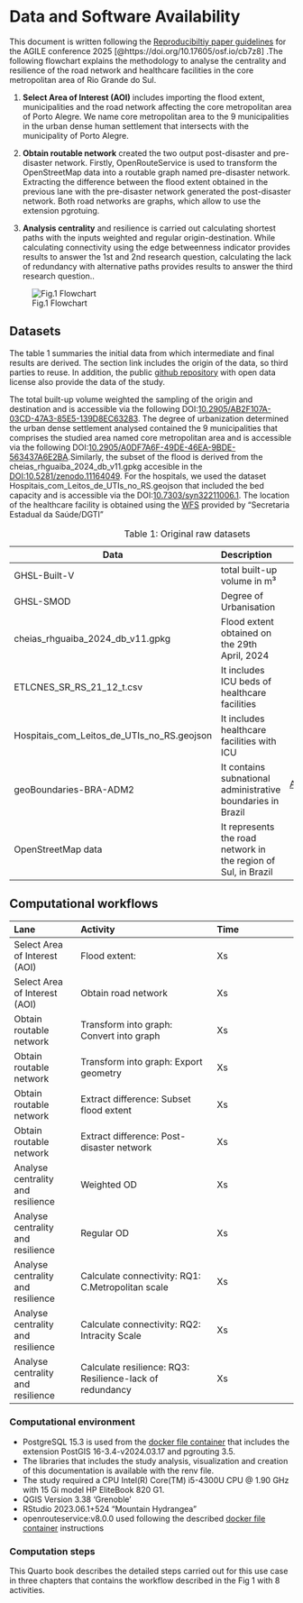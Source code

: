 # Data and Software Availability {.unnumbered}

This document is written following the [Reproducibiltiy paper guidelines](https://osf.io/numa5) for the AGILE conference 2025 [@https://doi.org/10.17605/osf.io/cb7z8] .The following flowchart explains the methodology to analyse the centrality and resilience of the road network and healthcare facilities in the core metropolitan area of Rio Grande do Sul.

1. <p> <span class= "font-color">**Select Area of Interest (AOI)**</span> includes importing the flood extent, municipalities and the road network affecting the core metropolitan area of Porto Alegre. We name core metropolitan area to the 9 municipalities in the urban dense human settlement that intersects with the municipality of Porto Alegre.</p> 
2. <p> <span class= "font-color">**Obtain routable network**</span> created the two output post-disaster and pre-disaster network. Firstly, OpenRouteService is used to transform the OpenStreetMap data into a routable graph named pre-disaster network. Extracting the difference between the flood extent obtained in the previous lane with the pre-disaster network generated the post-disaster network. Both road networks are graphs, which allow to use the extension pgrotuing.
3.  <p> <span class= "font-color">**Analysis centrality** and resilience</span> is carried out calculating shortest paths with the inputs weighted and regular origin-destination. While calculating connectivity using the edge betweenness indicator provides results to answer the 1st and 2nd research question, calculating the lack of redundancy with alternative paths provides results to answer the third research question..

![Fig.1 Flowchart](data/figures/research_design_v6.png)

## Datasets

The table 1 summaries the initial data from which intermediate and final results are derived. The section link includes the origin of the data, so third parties to reuse. In addition, the public [github repository](https://github.com/rruiz-s/agile-gscience-2024-rs-flood) with open data license also provide the data of the study.

The total built-up volume weighted the sampling of the origin and destination and is accessible via the following DOI:[10.2905/AB2F107A-03CD-47A3-85E5-139D8EC63283](https://human-settlement.emergency.copernicus.eu/ghs_buV2023.php). The degree of urbanization determined the urban dense settlement analysed contained the 9 municipalities that comprises the studied area named core metropolitan area and is accessible via the following DOI:[10.2905/A0DF7A6F-49DE-46EA-9BDE-563437A6E2BA](https://doi.org/10.2905/A0DF7A6F-49DE-46EA-9BDE-563437A6E2BA).Similarly, the subset of the flood is derived from the cheias_rhguaiba_2024_db_v11.gpkg accesible in the [DOI:10.5281/zenodo.11164049](https://doi.org/10.5281/zenodo.11164049). For the hospitals, we used the dataset   Hospitais_com_Leitos_de_UTIs_no_RS.geojson that included the bed capacity and is accessible via the DOI:[10.7303/syn32211006.1](https://doi.org/10.7303/syn32211006.1). The location of the healthcare facility is obtained using the [WFS](https://iede.rs.gov.br/server/rest/services/SES/Hospitais_Leitos_UTI_RS/FeatureServer) provided by "Secretaria Estadual da Saúde/DGTI"


| Data            |Description        |        Link |
|-----------------|:------------------|:-----------:|
| GHSL-Built-V      |  total built-up volume  in m³  |       [GHSL-Built-V](https://human-settlement.emergency.copernicus.eu/download.php?ds=builtV)   |
| GHSL-SMOD     | Degree of Urbanisation  |   [GHSL-SMOD](https://human-settlement.emergency.copernicus.eu/download.php?ds=smod) | 
| cheias_rhguaiba_2024_db_v11.gpkg       | Flood extent obtained on the 29th April, 2024    |     [Flood extent](https://zenodo.org/records/12593168) |
| ETLCNES_SR_RS_21_12_t.csv| It includes ICU beds of healthcare facilities   |[Hospital data](https://www.synapse.org/Synapse:syn32211006)       |
| Hospitais_com_Leitos_de_UTIs_no_RS.geojson| It includes healthcare facilities with ICU |   [Hospitals](https://iede.rs.gov.br/server/rest/services/SES/Hospitais_Leitos_UTI_RS/FeatureServer)        |
| geoBoundaries-BRA-ADM2 | It contains subnational administrative boundaries in Brazil | [Admiministrative units](https://data.humdata.org/dataset/geoboundaries-admin-boundaries-for-brazil) |
|OpenStreetMap data | It represents the road network in the region of Sul, in Brazil | [OSM data](https://download.geofabrik.de/south-america/brazil/sul.html#) |

: Table 1: Original raw datasets

## Computational workflows

|Lane | Activity | Time |
|:----|:---------|:-----|
| Select Area of Interest (AOI)    | Flood extent:          |  Xs     |
| Select Area of Interest (AOI)    | Obtain road network    | Xs   |
| Obtain routable network    | Transform into graph:  Convert into graph        |   Xs    |
| Obtain routable network    | Transform into graph:  Export geometry        |    Xs  |
| Obtain routable network    | Extract difference: Subset flood extent          |  Xs    |
| Obtain routable network    |Extract difference: Post-disaster network        | Xs      |
| Analyse centrality and resilience    |  Weighted OD        |  Xs    |
| Analyse centrality and resilience    |  Regular OD        |   Xs   |
| Analyse centrality and resilience   | Calculate connectivity: RQ1: C.Metropolitan scale                  |  Xs      |
| Analyse centrality and resilience | Calculate connectivity: RQ2: Intracity Scale | Xs |
| Analyse centrality and resilience | Calculate resilience: RQ3: Resilience-lack of redundancy| Xs |


### Computational environment

* PostgreSQL 15.3 is used from the [docker file container](https://github.com/kartoza/docker-postgis?tab=readme-ov-file) that includes the extension PostGIS 16-3.4-v2024.03.17 and pgrouting 3.5.
* The libraries that includes the study analysis, visualization and creation of this documentation is available with the renv file.
* The study required a CPU Intel(R) Core(TM) i5-4300U CPU @ 1.90 GHz with 15 Gi model HP EliteBook 820 G1. 
* QGIS Version 3.38 ‘Grenoble’ 
* RStudio 2023.06.1+524 "Mountain Hydrangea"
* openrouteservice:v8.0.0 used following the described [docker file container](https://giscience.github.io/openrouteservice/run-instance/running-with-docker) instructions

### Computation steps

This Quarto book describes the detailed steps carried out for this use case in three chapters that contains the workflow described in the Fig 1 with 8 activities.
